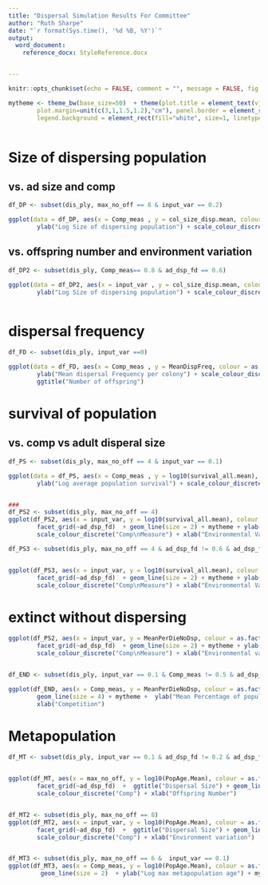 ---
title: "Dispersal Simulation Results For Committee"
author: "Ruth Sharpe"
date: "`r format(Sys.time(), '%d %B, %Y')`"
output:
  word_document:
    reference_docx: StyleReference.docx


---

```{r include = FALSE}
knitr::opts_chunk$set(echo = FALSE, comment = "", message = FALSE, fig.height=18, fig.width=30)

mytheme <- theme_bw(base_size=50)  + theme(plot.title = element_text(vjust=2, size = 50), panel.margin= unit(0.75, "lines"),
		plot.margin=unit(c(3,1,1.5,1.2),"cm"), panel.border = element_rect(fill = NA, colour = "black", linetype=1, size = 1), legend.position="right", 
		legend.background = element_rect(fill="white", size=1, linetype="solid", colour ="black"), legend.text=element_text(size=50))
	
```

Size of dispersing population
=======================

vs. ad size and comp
--------------

```{r disPopSize}
df_DP <- subset(dis_ply, max_no_off == 8 & input_var == 0.2)

ggplot(data = df_DP, aes(x = Comp_meas , y = col_size_disp.mean, colour = as.factor(ad_dsp_fd))) + geom_point(size = 9) + geom_line(size = 2) + mytheme +
		ylab("Log Size of dispersing population") + scale_colour_discrete("Dispersal\nSize") + xlab("Competition Measure")

```

vs. offspring number and environment variation
----------------------

```{r disPopSize2}


df_DP2 <- subset(dis_ply, Comp_meas== 0.8 & ad_dsp_fd == 0.6)

ggplot(data = df_DP2, aes(x = input_var , y = col_size_disp.mean, colour = as.factor(max_no_off))) + geom_point(size = 9) + geom_line(size = 2) + mytheme +
		ylab("Log Size of dispersing population") + scale_colour_discrete("Number\noffspring") + xlab("Environmental Variation")



```

dispersal frequency
==============

```{r freqDisp}

df_FD <- subset(dis_ply, input_var ==0)

ggplot(data = df_FD, aes(x = Comp_meas , y = MeanDispFreq, colour = as.factor(ad_dsp_fd))) + geom_point(size = 9) + geom_line(size = 2) + mytheme +
		ylab("Mean dispersal Frequency per colony") + scale_colour_discrete("Dispersal\nSize") + xlab("Competition Measure") + facet_grid(~max_no_off) +
		ggtitle("Number of offspring")
```


survival of population
===========

vs. comp vs adult disperal size
--------

```{r popSurv}

df_PS <- subset(dis_ply, max_no_off == 4 & input_var == 0.1)

ggplot(data = df_PS, aes(x = Comp_meas , y = log10(survival_all.mean), colour = as.factor(ad_dsp_fd))) + geom_point(size = 9) + geom_line(size = 2) + mytheme +
		ylab("Log average population survival") + scale_colour_discrete("Dispersal\nSize") + xlab("Competition Measure")


###
df_PS2 <- subset(dis_ply, max_no_off == 4)
ggplot(df_PS2, aes(x = input_var, y = log10(survival_all.mean), colour = as.factor(Comp_meas))) + geom_point(size = 9) + 
		facet_grid(~ad_dsp_fd)  + geom_line(size = 2) + mytheme + ylab("Log average population survival") + 
		scale_colour_discrete("Comp\nMeasure") + xlab("Environmental Variation") + ggtitle("Min Dispersal Size")

df_PS3 <- subset(dis_ply, max_no_off == 4 & ad_dsp_fd != 0.6 & ad_dsp_fd != 0.8 )


ggplot(df_PS3, aes(x = input_var, y = log10(survival_all.mean), colour = as.factor(Comp_meas))) + geom_point(size = 9) + 
		facet_grid(~ad_dsp_fd)  + geom_line(size = 2) + mytheme + ylab("Log average population survival") + 
		scale_colour_discrete("Comp\nMeasure") + xlab("Environmental Variation") + ggtitle("Min Dispersal Size")

```


extinct without dispersing
=====

```{r ExtinctNoDisp}

ggplot(df_PS2, aes(x = input_var, y = MeanPerDieNoDsp, colour = as.factor(Comp_meas))) + geom_point(size = 9) + 
		facet_grid(~ad_dsp_fd)  + geom_line(size = 2) + mytheme + ylab("Mean Percentage of populations") + 
		scale_colour_discrete("Comp\nMeasure") + xlab("Environmental variation") + ggtitle("Min Dispersal Size")


df_END <- subset(dis_ply, input_var == 0.1 & Comp_meas != 0.5 & ad_dsp_fd == 0.8)

ggplot(df_END, aes(x = Comp_meas, y = MeanPerDieNoDsp, colour = as.factor(max_no_off))) + geom_point(size = 10) + 
		geom_line(size = 4) + mytheme +  ylab("Mean Percentage of populations") + 
		xlab("Competition")

```

Metapopulation
=====

```{r metapop, }


df_MT <- subset(dis_ply, input_var == 0.1 & ad_dsp_fd != 0.2 & ad_dsp_fd != 0.8)


ggplot(df_MT, aes(x = max_no_off, y = log10(PopAge.Mean), colour = as.factor(Comp_meas))) + geom_point(size = 9) + 
		facet_grid(~ad_dsp_fd)  +  ggtitle("Dispersal Size") + geom_line(size = 2, position = position_jitter(w = 0, h = 0.15)) + mytheme + ylab("Log max metapopulation age") + 
		scale_colour_discrete("Comp") + xlab("Offspring Number")


df_MT2 <- subset(dis_ply, max_no_off == 8)
ggplot(df_MT2, aes(x = input_var, y = log10(PopAge.Mean), colour = as.factor(Comp_meas))) + geom_point(size = 9) + 
		facet_grid(~ad_dsp_fd)  +  ggtitle("Dispersal Size") + geom_line(size = 2) + mytheme + ylab("Log max metapopulation age") +
		scale_colour_discrete("Comp") + xlab("Environment variation")


df_MT3 <- subset(dis_ply, max_no_off == 6 &  input_var == 0.1)
ggplot(df_MT3, aes(x = Comp_meas, y = log10(PopAge.Mean), colour = as.factor(ad_dsp_fd))) + geom_point(size = 9) + 
		 geom_line(size = 2)  + ylab("Log max metapopulation age") + mytheme + xlab("competition") + scale_colour_discrete("Dispersal\nSize")

```

